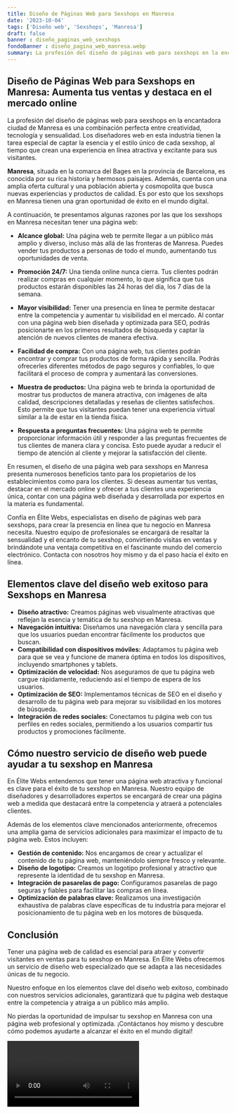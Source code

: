 ```yaml
---
title: Diseño de Páginas Web para Sexshops en Manresa
date: '2023-10-04'
tags: ['Diseño web', 'Sexshops', 'Manresa']
draft: false
banner : diseño_paginas_web_sexshops
fondoBanner : diseño_pagina_web_manresa.webp
summary: La profesión del diseño de páginas web para sexshops en la encantadora ciudad de Manresa es una combinación perfecta entre creatividad, tecnología y sensualidad. Los diseñadores web en esta industria tienen la tarea especial de captar la esencia y el estilo único de cada sexshop, al tiempo que crean una experiencia en línea atractiva y excitante para sus visitantes.
---
```


## Diseño de Páginas Web para Sexshops en Manresa: Aumenta tus ventas y destaca en el mercado online

La profesión del diseño de páginas web para sexshops en la encantadora ciudad de Manresa es una combinación perfecta entre creatividad, tecnología y sensualidad. Los diseñadores web en esta industria tienen la tarea especial de captar la esencia y el estilo único de cada sexshop, al tiempo que crean una experiencia en línea atractiva y excitante para sus visitantes.

**Manresa**, situada en la comarca del Bages en la provincia de Barcelona, es conocida por su rica historia y hermosos paisajes. Además, cuenta con una amplia oferta cultural y una población abierta y cosmopolita que busca nuevas experiencias y productos de calidad. Es por esto que los sexshops en Manresa tienen una gran oportunidad de éxito en el mundo digital.

A continuación, te presentamos algunas razones por las que los sexshops en Manresa necesitan tener una página web:

* **Alcance global:** Una página web te permite llegar a un público más amplio y diverso, incluso más allá de las fronteras de Manresa. Puedes vender tus productos a personas de todo el mundo, aumentando tus oportunidades de venta.

* **Promoción 24/7:** Una tienda online nunca cierra. Tus clientes podrán realizar compras en cualquier momento, lo que significa que tus productos estarán disponibles las 24 horas del día, los 7 días de la semana.

* **Mayor visibilidad:** Tener una presencia en línea te permite destacar entre la competencia y aumentar tu visibilidad en el mercado. Al contar con una página web bien diseñada y optimizada para SEO, podrás posicionarte en los primeros resultados de búsqueda y captar la atención de nuevos clientes de manera efectiva.

* **Facilidad de compra:** Con una página web, tus clientes podrán encontrar y comprar tus productos de forma rápida y sencilla. Podrás ofrecerles diferentes métodos de pago seguros y confiables, lo que facilitará el proceso de compra y aumentará las conversiones.

* **Muestra de productos:** Una página web te brinda la oportunidad de mostrar tus productos de manera atractiva, con imágenes de alta calidad, descripciones detalladas y reseñas de clientes satisfechos. Esto permite que tus visitantes puedan tener una experiencia virtual similar a la de estar en la tienda física.

* **Respuesta a preguntas frecuentes:** Una página web te permite proporcionar información útil y responder a las preguntas frecuentes de tus clientes de manera clara y concisa. Esto puede ayudar a reducir el tiempo de atención al cliente y mejorar la satisfacción del cliente.

En resumen, el diseño de una página web para sexshops en Manresa presenta numerosos beneficios tanto para los propietarios de los establecimientos como para los clientes. Si deseas aumentar tus ventas, destacar en el mercado online y ofrecer a tus clientes una experiencia única, contar con una página web diseñada y desarrollada por expertos en la materia es fundamental.

Confía en Élite Webs, especialistas en diseño de páginas web para sexshops, para crear la presencia en línea que tu negocio en Manresa necesita. Nuestro equipo de profesionales se encargará de resaltar la sensualidad y el encanto de tu sexshop, convirtiendo visitas en ventas y brindándote una ventaja competitiva en el fascinante mundo del comercio electrónico. Contacta con nosotros hoy mismo y da el paso hacia el éxito en línea.

<GifSeo />

<Cta />

## Elementos clave del diseño web exitoso para Sexshops en Manresa

- **Diseño atractivo:** Creamos páginas web visualmente atractivas que reflejan la esencia y temática de tu sexshop en Manresa.
- **Navegación intuitiva:** Diseñamos una navegación clara y sencilla para que los usuarios puedan encontrar fácilmente los productos que buscan.
- **Compatibilidad con dispositivos móviles:** Adaptamos tu página web para que se vea y funcione de manera óptima en todos los dispositivos, incluyendo smartphones y tablets.
- **Optimización de velocidad:** Nos aseguramos de que tu página web cargue rápidamente, reduciendo así el tiempo de espera de los usuarios.
- **Optimización de SEO:** Implementamos técnicas de SEO en el diseño y desarrollo de tu página web para mejorar su visibilidad en los motores de búsqueda.
- **Integración de redes sociales:** Conectamos tu página web con tus perfiles en redes sociales, permitiendo a los usuarios compartir tus productos y promociones fácilmente.

## Cómo nuestro servicio de diseño web puede ayudar a tu sexshop en Manresa

En Élite Webs entendemos que tener una página web atractiva y funcional es clave para el éxito de tu sexshop en Manresa. Nuestro equipo de diseñadores y desarrolladores expertos se encargará de crear una página web a medida que destacará entre la competencia y atraerá a potenciales clientes.

Además de los elementos clave mencionados anteriormente, ofrecemos una amplia gama de servicios adicionales para maximizar el impacto de tu página web. Estos incluyen:

- **Gestión de contenido:** Nos encargamos de crear y actualizar el contenido de tu página web, manteniéndolo siempre fresco y relevante.
- **Diseño de logotipo:** Creamos un logotipo profesional y atractivo que represente la identidad de tu sexshop en Manresa.
- **Integración de pasarelas de pago:** Configuramos pasarelas de pago seguras y fiables para facilitar las compras en línea.
- **Optimización de palabras clave:** Realizamos una investigación exhaustiva de palabras clave específicas de tu industria para mejorar el posicionamiento de tu página web en los motores de búsqueda.

## Conclusión

Tener una página web de calidad es esencial para atraer y convertir visitantes en ventas para tu sexshop en Manresa. En Élite Webs ofrecemos un servicio de diseño web especializado que se adapta a las necesidades únicas de tu negocio.

Nuestro enfoque en los elementos clave del diseño web exitoso, combinado con nuestros servicios adicionales, garantizará que tu página web destaque entre la competencia y atraiga a un público más amplio.

No pierdas la oportunidad de impulsar tu sexshop en Manresa con una página web profesional y optimizada. ¡Contáctanos hoy mismo y descubre cómo podemos ayudarte a alcanzar el éxito en el mundo digital!

<Video />

<CtaBot job='Sexshops' city='Manresa'/>

<Gmaps query='Manresa+españa+maps' />